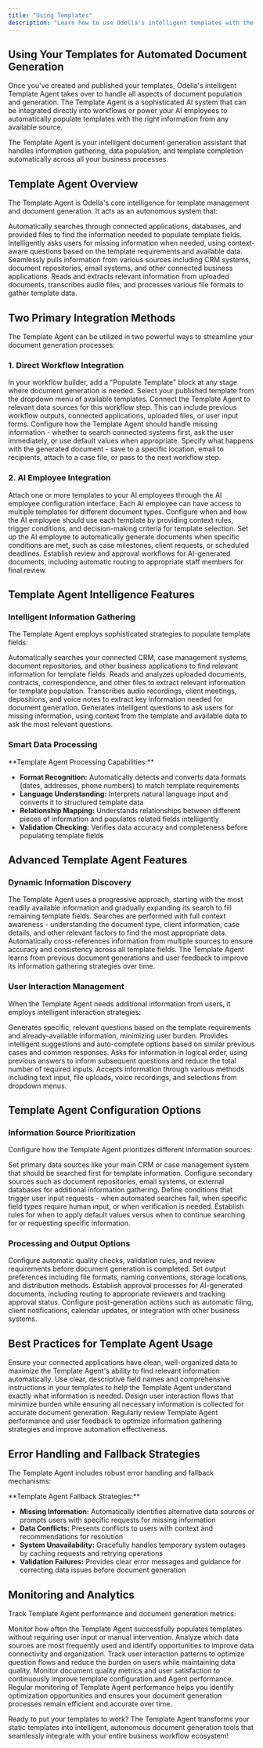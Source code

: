 ```yaml
---
title: "Using Templates"
description: "Learn how to use Odella's intelligent templates with the Template Agent for automated document generation in workflows and AI employee integrations"
---
```



## Using Your Templates for Automated Document Generation

Once you've created and published your templates, Odella's intelligent Template Agent takes over to handle all aspects of document population and generation. The Template Agent is a sophisticated AI system that can be integrated directly into workflows or power your AI employees to automatically populate templates with the right information from any available source.

<Callout type="info" emoji="🤖">
  The Template Agent is your intelligent document generation assistant that handles information gathering, data population, and template completion automatically across all your business processes.
</Callout>

## Template Agent Overview

The Template Agent is Odella's core intelligence for template management and document generation. It acts as an autonomous system that:

<CardGroup cols={2}>
  <Card title="Information Discovery" icon="magnifying-glass">
    Automatically searches through connected applications, databases, and provided files to find the information needed to populate template fields.
  </Card>
  <Card title="User Interaction Management" icon="comments">
    Intelligently asks users for missing information when needed, using context-aware questions based on the template requirements and available data.
  </Card>
  <Card title="Multi-Source Data Integration" icon="link">
    Seamlessly pulls information from various sources including CRM systems, document repositories, email systems, and other connected business applications.
  </Card>
  <Card title="Content Processing" icon="file-text">
    Reads and extracts relevant information from uploaded documents, transcribes audio files, and processes various file formats to gather template data.
  </Card>
</CardGroup>

## Two Primary Integration Methods

The Template Agent can be utilized in two powerful ways to streamline your document generation processes:

### 1. Direct Workflow Integration

<Steps>
  <Step title="Add Template Block to Workflow">
    In your workflow builder, add a "Populate Template" block at any stage where document generation is needed. Select your published template from the dropdown menu of available templates.
  </Step>
  
  <Step title="Configure Data Sources">
    Connect the Template Agent to relevant data sources for this workflow step. This can include previous workflow outputs, connected applications, uploaded files, or user input forms.
  </Step>
  
  <Step title="Set Information Gathering Rules">
    Configure how the Template Agent should handle missing information - whether to search connected systems first, ask the user immediately, or use default values when appropriate.
  </Step>
  
  <Step title="Define Output Actions">
    Specify what happens with the generated document - save to a specific location, email to recipients, attach to a case file, or pass to the next workflow step.
  </Step>
</Steps>

### 2. AI Employee Integration

<Steps>
  <Step title="Assign Templates to AI Employees">
    Attach one or more templates to your AI employees through the AI employee configuration interface. Each AI employee can have access to multiple templates for different document types.
  </Step>
  
  <Step title="Define Usage Context">
    Configure when and how the AI employee should use each template by providing context rules, trigger conditions, and decision-making criteria for template selection.
  </Step>
  
  <Step title="Enable Autonomous Generation">
    Set up the AI employee to automatically generate documents when specific conditions are met, such as case milestones, client requests, or scheduled deadlines.
  </Step>
  
  <Step title="Configure Review Processes">
    Establish review and approval workflows for AI-generated documents, including automatic routing to appropriate staff members for final review.
  </Step>
</Steps>

## Template Agent Intelligence Features

### Intelligent Information Gathering

The Template Agent employs sophisticated strategies to populate template fields:

<CardGroup cols={2}>
  <Card title="Connected Application Search" icon="database">
    Automatically searches your connected CRM, case management systems, document repositories, and other business applications to find relevant information for template fields.
  </Card>
  <Card title="Document Analysis" icon="file-search">
    Reads and analyzes uploaded documents, contracts, correspondence, and other files to extract relevant information for template population.
  </Card>
  <Card title="Audio Transcription" icon="microphone">
    Transcribes audio recordings, client meetings, depositions, and voice notes to extract key information needed for document generation.
  </Card>
  <Card title="Contextual User Queries" icon="question-circle">
    Generates intelligent questions to ask users for missing information, using context from the template and available data to ask the most relevant questions.
  </Card>
</CardGroup>

### Smart Data Processing

<Callout type="tip" emoji="🧠">
  **Template Agent Processing Capabilities:**
  
  - **Format Recognition:** Automatically detects and converts data formats (dates, addresses, phone numbers) to match template requirements
  - **Language Understanding:** Interprets natural language input and converts it to structured template data
  - **Relationship Mapping:** Understands relationships between different pieces of information and populates related fields intelligently
  - **Validation Checking:** Verifies data accuracy and completeness before populating template fields
</Callout>

## Advanced Template Agent Features

### Dynamic Information Discovery

<Steps>
  <Step title="Progressive Information Gathering">
    The Template Agent uses a progressive approach, starting with the most readily available information and gradually expanding its search to fill remaining template fields.
  </Step>
  
  <Step title="Context-Aware Searching">
    Searches are performed with full context awareness - understanding the document type, client information, case details, and other relevant factors to find the most appropriate data.
  </Step>
  
  <Step title="Cross-Reference Validation">
    Automatically cross-references information from multiple sources to ensure accuracy and consistency across all template fields.
  </Step>
  
  <Step title="Learning and Adaptation">
    The Template Agent learns from previous document generations and user feedback to improve its information gathering strategies over time.
  </Step>
</Steps>

### User Interaction Management

When the Template Agent needs additional information from users, it employs intelligent interaction strategies:

<CardGroup cols={2}>
  <Card title="Contextual Questions" icon="chat-dots">
    Generates specific, relevant questions based on the template requirements and already-available information, minimizing user burden.
  </Card>
  <Card title="Suggested Responses" icon="lightbulb">
    Provides intelligent suggestions and auto-complete options based on similar previous cases and common responses.
  </Card>
  <Card title="Progressive Disclosure" icon="layer-group">
    Asks for information in logical order, using previous answers to inform subsequent questions and reduce the total number of required inputs.
  </Card>
  <Card title="Multi-Modal Input" icon="universal-access">
    Accepts information through various methods including text input, file uploads, voice recordings, and selections from dropdown menus.
  </Card>
</CardGroup>

## Template Agent Configuration Options

### Information Source Prioritization

Configure how the Template Agent prioritizes different information sources:

<Steps>
  <Step title="Primary Sources">
    Set primary data sources like your main CRM or case management system that should be searched first for template information.
  </Step>
  
  <Step title="Secondary Sources">
    Configure secondary sources such as document repositories, email systems, or external databases for additional information gathering.
  </Step>
  
  <Step title="User Input Triggers">
    Define conditions that trigger user input requests - when automated searches fail, when specific field types require human input, or when verification is needed.
  </Step>
  
  <Step title="Default Value Application">
    Establish rules for when to apply default values versus when to continue searching for or requesting specific information.
  </Step>
</Steps>

### Processing and Output Options

<CardGroup cols={2}>
  <Card title="Quality Assurance" icon="shield-check">
    Configure automatic quality checks, validation rules, and review requirements before document generation is completed.
  </Card>
  <Card title="Output Formatting" icon="file-export">
    Set output preferences including file formats, naming conventions, storage locations, and distribution methods.
  </Card>
  <Card title="Approval Workflows" icon="clipboard-check">
    Establish approval processes for AI-generated documents, including routing to appropriate reviewers and tracking approval status.
  </Card>
  <Card title="Integration Actions" icon="share-nodes">
    Configure post-generation actions such as automatic filing, client notifications, calendar updates, or integration with other business systems.
  </Card>
</CardGroup>

## Best Practices for Template Agent Usage

<Steps>
  <Step title="Data Source Optimization">
    Ensure your connected applications have clean, well-organized data to maximize the Template Agent's ability to find relevant information automatically.
  </Step>
  
  <Step title="Template Field Clarity">
    Use clear, descriptive field names and comprehensive instructions in your templates to help the Template Agent understand exactly what information is needed.
  </Step>
  
  <Step title="User Experience Design">
    Design user interaction flows that minimize burden while ensuring all necessary information is collected for accurate document generation.
  </Step>
  
  <Step title="Continuous Monitoring">
    Regularly review Template Agent performance and user feedback to optimize information gathering strategies and improve automation effectiveness.
  </Step>
</Steps>

## Error Handling and Fallback Strategies

The Template Agent includes robust error handling and fallback mechanisms:

<Callout type="warning" emoji="⚠️">
  **Template Agent Fallback Strategies:**
  
  - **Missing Information:** Automatically identifies alternative data sources or prompts users with specific requests for missing information
  - **Data Conflicts:** Presents conflicts to users with context and recommendations for resolution
  - **System Unavailability:** Gracefully handles temporary system outages by caching requests and retrying operations
  - **Validation Failures:** Provides clear error messages and guidance for correcting data issues before document generation
</Callout>

## Monitoring and Analytics

Track Template Agent performance and document generation metrics:

<CardGroup cols={2}>
  <Card title="Success Rates" icon="chart-line">
    Monitor how often the Template Agent successfully populates templates without requiring user input or manual intervention.
  </Card>
  <Card title="Information Sources" icon="pie-chart">
    Analyze which data sources are most frequently used and identify opportunities to improve data connectivity and organization.
  </Card>
  <Card title="User Interaction Patterns" icon="users">
    Track user interaction patterns to optimize question flows and reduce the burden on users while maintaining data quality.
  </Card>
  <Card title="Document Quality" icon="award">
    Monitor document quality metrics and user satisfaction to continuously improve template configuration and Agent performance.
  </Card>
</CardGroup>

<Callout type="info" emoji="📊">
  Regular monitoring of Template Agent performance helps you identify optimization opportunities and ensures your document generation processes remain efficient and accurate over time.
</Callout>

Ready to put your templates to work? The Template Agent transforms your static templates into intelligent, autonomous document generation tools that seamlessly integrate with your entire business workflow ecosystem!